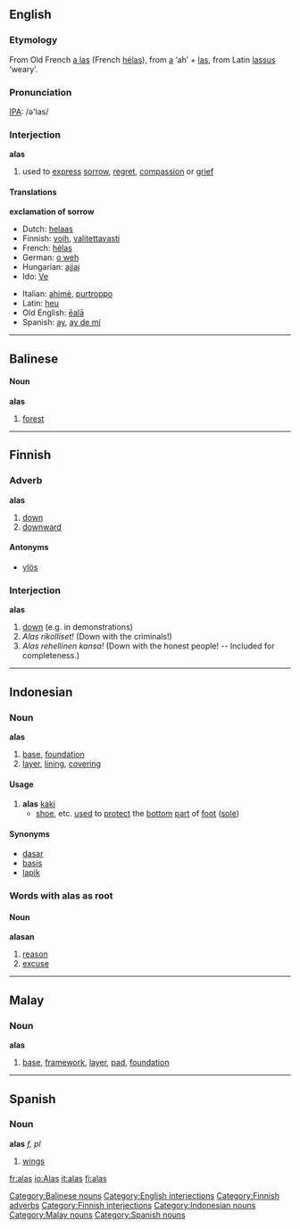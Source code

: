 ==English==
===Etymology===
From Old French [[a las]] (French [[hélas]]), from [[a]] ‘ah’ + [[las]], from Latin [[lassus]] ‘weary’.

===Pronunciation===
[[IPA]]: /ə'las/

===Interjection===
'''alas'''

#used to [[express]] [[sorrow]], [[regret]], [[compassion]] or [[grief]]

====Translations====
'''exclamation of sorrow'''
{{top}}
*Dutch: [[helaas]]
*Finnish: [[voih]], [[valitettavasti]]
*French: [[hélas]]
*German: [[o weh]]
*Hungarian: [[ajjaj]]
*Ido: [[Ve]]
{{mid}}
*Italian: [[ahimè]], [[purtroppo]]
*Latin: [[Heu|heu]]
*Old English: [[eala|ēalā]]
*Spanish: [[ay]], [[ay de mí]]
{{bottom}}

----

==Balinese==

====Noun====
'''alas'''

# [[forest]]

----

==Finnish==
{{Finnish index|al}}

===Adverb===
'''alas'''

#[[down]]
#[[downward]]

====Antonyms====
*[[ylös]]

===Interjection===
'''alas'''

#[[down]] (e.g. in demonstrations)
#''Alas rikolliset!'' (Down with the criminals!)
#''Alas rehellinen kansa!'' (Down with the honest people! -- Included for completeness.)

----

==Indonesian==

===Noun===
'''alas'''

# [[base]], [[foundation]]
# [[layer]], [[lining]], [[covering]]

====Usage====
# '''alas''' [[kaki]]
#* [[shoe]], etc. [[use]]d to [[protect]] the [[bottom]] [[part]] of [[foot]] ([[sole]])

====Synonyms====
* [[dasar]]
* [[basis]]
* [[lapik]]

===Words with alas as root===

====Noun====
'''alasan'''

# [[reason]]
# [[excuse]]

----

==Malay==

===Noun===
'''alas'''

# [[base]], [[framework]], [[layer]], [[pad]], [[foundation]]

----

==Spanish==

===Noun===
'''alas''' ''f, pl''

#[[wing]]s

[[Category:Balinese nouns]]
[[Category:English interjections]]
[[Category:Finnish adverbs]]
[[Category:Finnish interjections]]
[[Category:Indonesian nouns]]
[[Category:Malay nouns]]
[[Category:Spanish nouns]]

[[fr:alas]]
[[io:Alas]]
[[it:alas]]
[[fi:alas]]